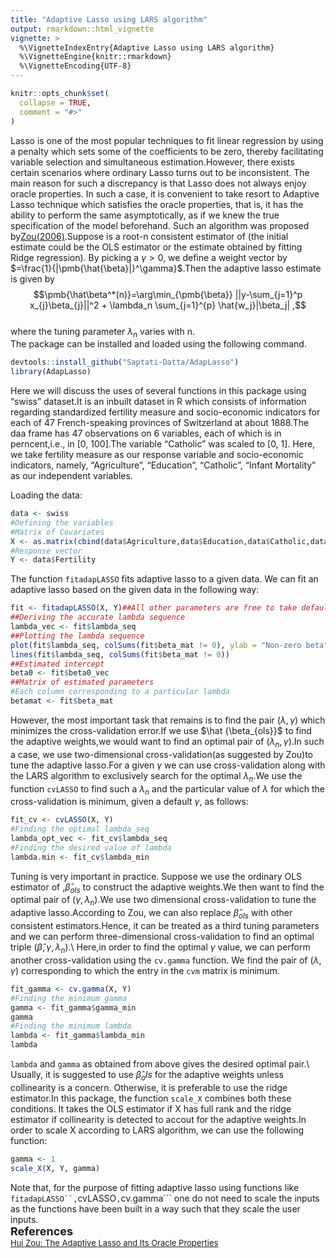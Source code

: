```yaml
---
title: "Adaptive Lasso using LARS algorithm"
output: rmarkdown::html_vignette
vignette: >
  %\VignetteIndexEntry{Adaptive Lasso using LARS algorithm}
  %\VignetteEngine{knitr::rmarkdown}
  %\VignetteEncoding{UTF-8}
---
```


```r
knitr::opts_chunk$set(
  collapse = TRUE,
  comment = "#>"
)
```

Lasso is one of the most popular techniques to fit linear regression by using a penalty which sets some of the coefficients to be zero, thereby facilitating variable selection and simultaneous estimation.However, there exists certain scenarios where ordinary Lasso turns out to be inconsistent. The main reason for such a discrepancy is that Lasso does not always enjoy oracle properties. In such a case, it is convenient to take resort to Adaptive Lasso technique which satisfies the oracle properties, that is, it has the ability to perform the same asymptotically, as if we knew the true specification of the model beforehand. Such an algorithm was proposed by[Zou(2006)]({https://www.tandfonline.com/doi/abs/10.1198/016214506000000735).Suppose \pmb{$\hat{\beta}$} is a root-n consistent estimator of \pmb{$\beta^*$} (the initial estimate could be the OLS estimator or the estimate obtained by fitting Ridge regression). By picking a $\gamma >0$, we define a weight vector \textbf{w} by \pmb{$\hat{w}$}$=\frac{1}{|\pmb{\hat{\beta}|}^\gamma}$.Then the adaptive lasso estimate is given by $$\pmb{\hat\beta^*(n)}=\arg\min_{\pmb{\beta}} ||y-\sum_{j=1}^p x_{j}\beta_{j}||^2 + \lambda_n \sum_{j=1}^{p} \hat{w_j}|\beta_j| ,$$\
where the tuning parameter $\lambda_n$ varies with n.\
The package can be installed and loaded using the following command.
```r
devtools::install_github("Saptati-Datta/AdapLasso")
library(AdapLasso)
```

Here we will discuss the uses of several functions in this package using "swiss" dataset.It is an inbuilt dataset in R which consists of information regarding standardized fertility measure and socio-economic indicators for each of 47 French-speaking provinces of Switzerland at about 1888.The daa frame has 47 observations on 6 variables, each of which is in perncent,i.e., in [0, 100].The variable "Catholic" was scaled to [0, 1].
Here, we take fertility measure as our response variable and socio-economic indicators, namely, "Agriculture", "Education", "Catholic", "Infant Mortality" as our independent variables.

Loading the data:
```r
data <- swiss
#Defining the variables
#Matrix of Covariates
X <- as.matrix(cbind(data$Agriculture,data$Education,data$Catholic,data$Infant.Mortality))
#Response vector
Y <- data$Fertility
```
The function ```fitadapLASSO``` fits adaptive lasso to a given data.
We can fit an adaptive lasso based on the given data in the following way:
```r
fit <- fitadapLASSO(X, Y)##All other parameters are free to take default values
##Deriving the accurate lambda sequence
lambda_vec <- fit$lambda_seq
##Plotting the lambda sequence
plot(fit$lambda_seq, colSums(fit$beta_mat != 0), ylab = "Non-zero beta", xlab = "Lambda_seq")
lines(fit$lambda_seq, colSums(fit$beta_mat != 0))
##Estimated intercept
beta0 <- fit$beta0_vec
##Matrix of estimated parameters 
#Each column corresponding to a particular lambda
betamat <- fit$beta_mat
```

However, the most important task that remains is to find the pair $(\lambda, \gamma)$ which minimizes the cross-validation error.If we use $\hat {\beta_{ols}}$ to find the adaptive weights,we would want to find an optimal pair of $(\lambda_n,\gamma)$.In such a case, we use two-dimensional cross-validation(as suggested by Zou)to tune the adaptive lasso.For a given $\gamma$ we can use cross-validation along with the LARS algorithm to exclusively search for the optimal $\lambda_n$.We use the function ```cvLASSO``` to find such a $\lambda_n$ and the particular value of $\lambda$ for which the cross-validation is minimum, given a default $\gamma$, as follows:
```r
fit_cv <- cvLASSO(X, Y)
#Finding the optimal lambda_seq
lambda_opt_vec <- fit_cv$lambda_seq
#Finding the desired value of lambda 
lambda.min <- fit_cv$lambda_min
```
Tuning is very important in practice. Suppose we use the ordinary OLS estimator of \beta,$\hat \beta_{ols}$ to construct the adaptive weights.We then want to find the optimal pair of $(\gamma,\lambda_n)$.We use two dimensional cross-validation to tune the adaptive lasso.According to Zou, we can also replace $\hat\beta_{ols}$ with other consistent estimators.Hence, it can be treated as a third tuning parameters and we can perform three-dimensional cross-validation to find an optimal triple $(\hat\beta,\gamma,\lambda_n)$.\\
Here,in order to find the optimal $\gamma$ value, we can perform another cross-validation using the ```cv.gamma``` function. We find the pair of  ($\lambda,\gamma$) corresponding to which the entry in the ```cvm``` matrix is minimum.
```r
fit_gamma <- cv.gamma(X, Y)
#Finding the minimum gamma
gamma <- fit_gamma$gamma_min
gamma
#Finding the minimum lambda
lambda <- fit_gamma$lambda_min
lambda
```


```lambda``` and ```gamma``` as obtained from above gives the desired optimal pair.\\
Usually, it is suggested to use $\hat\beta_ols$ for the adaptive weights unless collinearity is a concern. Otherwise, it is preferable to use the ridge estimator.In this package, the function ```scale_X``` combines both these conditions. It takes the OLS estimator if X has full rank and the ridge estimator if collinearity is detected to accout for the adaptive weights.In order to scale X according to LARS algorithm, we can use the following function:
```r
gamma <- 1
scale_X(X, Y, gamma)
```
Note that, for the purpose of fitting adaptive lasso using functions like ```fitadapLASSO``,```cvLASSO```,```cv.gamma``` one do not need to scale the inputs as the functions have been built in a way such that they scale the user inputs.\
<font size = "4"> **References**\
<font size = "2"> [Hui Zou: The Adaptive Lasso and Its Oracle Properties]({https://www.tandfonline.com/doi/abs/10.1198/016214506000000735)

